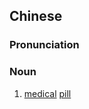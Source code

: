 {{also|丸剂}}
==Chinese==
{{zh-forms|s=丸剂}}

===Pronunciation===
{{zh-pron
|m=wánjì
|c=jyun4-2 zai1
|cat=n
}}

===Noun===
{{zh-noun}}

# [[medical]] [[pill]]